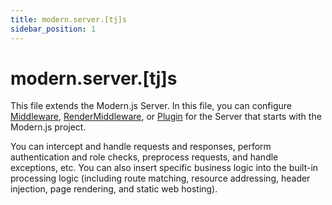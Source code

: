 ```yaml
---
title: modern.server.[tj]s
sidebar_position: 1
---
```


# modern.server.[tj]s

This file extends the Modern.js Server. In this file, you can configure [Middleware](/guides/advanced-features/custom-server.html#middleware), [RenderMiddleware](/guides/advanced-features/custom-server.html#rendermiddleware), or [Plugin](/guides/advanced-features/custom-server.html#plugin) for the Server that starts with the Modern.js project.

You can intercept and handle requests and responses, perform authentication and role checks, preprocess requests, and handle exceptions, etc. You can also insert specific business logic into the built-in processing logic (including route matching, resource addressing, header injection, page rendering, and static web hosting).
